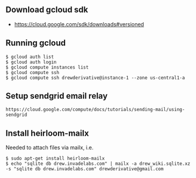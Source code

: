 == Download gcloud sdk ==
* https://cloud.google.com/sdk/downloads#versioned

== Running gcloud ==
<pre>
$ gcloud auth list
$ gcloud auth login
$ gcloud compute instances list
$ gcloud compute ssh
$ gcloud compute ssh drewderivative@instance-1 --zone us-central1-a
</pre>

== Setup sendgrid email relay ==
<pre>
https://cloud.google.com/compute/docs/tutorials/sending-mail/using-sendgrid
</pre>

== Install heirloom-mailx ==
Needed to attach files via mailx, i.e.
<pre>
$ sudo apt-get install heirloom-mailx
$ echo "sqlite db drew.invadelabs.com" | mailx -a drew_wiki.sqlite.xz -s "sqlite db drew.invadelabs.com" drewderivative@gmail.com
</pre>